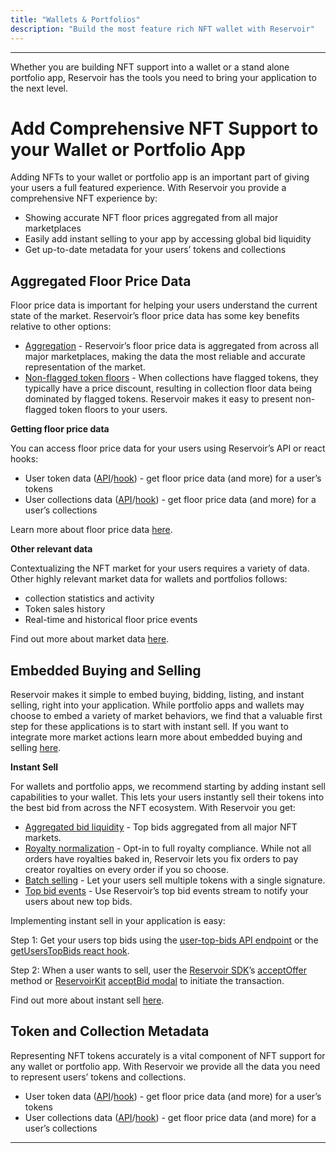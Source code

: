 ```yaml
---
title: "Wallets & Portfolios"
description: "Build the most feature rich NFT wallet with Reservoir"
---
```


---

Whether you are building NFT support into a wallet or a stand alone portfolio app, Reservoir has the tools you need to bring your application to the next level.

# Add Comprehensive NFT Support to your Wallet or Portfolio App

Adding NFTs to your wallet or portfolio app is an important part of giving your users a full featured experience. With Reservoir you provide a comprehensive NFT experience by:

* Showing accurate NFT floor prices aggregated from all major marketplaces
* Easily add instant selling to your app by accessing global bid liquidity
* Get up-to-date metadata for your users’ tokens and collections

## Aggregated Floor Price Data

Floor price data is important for helping your users understand the current state of the market. Reservoir’s floor price data has some key benefits relative to other options:

* [Aggregation](/reference/getcollectionscollectionsupportedmarketplacesv1) - Reservoir’s floor price data is aggregated from across all major marketplaces, making the data the most reliable and accurate representation of the market.
* [Non-flagged token floors](/docs/flagged-tokens) - When collections have flagged tokens, they typically have a price discount, resulting in collection floor data being dominated by flagged tokens. Reservoir makes it easy to present non-flagged token floors to your users.

**Getting floor price data**

You can access floor price data for your users using Reservoir’s API or react hooks:

* User token data ([API](/v2.0/reference/getusersusertokensv6)/[hook](/v2.0/docs/useusertokens)) - get floor price data (and more) for a user’s tokens
* User collections data ([API](/v2.0/reference/getusersusercollectionsv2)/[hook](/v2.0/docs/useusercollections)) - get floor price data (and more) for a user’s collections

Learn more about floor price data [here](/docs/floor-prices).

**Other relevant data**

Contextualizing the NFT market for your users requires a variety of data. Other highly relevant market data for wallets and portfolios follows:

* collection statistics and activity
* Token sales history
* Real-time and historical floor price events

Find out more about market data [here](/docs/data-and-analytics).

## Embedded Buying and Selling

Reservoir makes it simple to embed buying, bidding, listing, and instant selling, right into your application. While portfolio apps and wallets may choose to embed a variety of market behaviors, we find that a valuable first step for these applications is to start with instant sell. If you want to integrate more market actions learn more about embedded buying and selling [here](/docs/embedded-buying-selling).

**Instant Sell**

For wallets and portfolio apps, we recommend starting by adding instant sell capabilities to your wallet. This lets your users instantly sell their tokens into the best bid from across the NFT ecosystem. With Reservoir you get:

* [Aggregated bid liquidity](/reference/getordersusersusertopbidsv4) - Top bids aggregated from all major NFT markets.
* [Royalty normalization](/docs/royalties) - Opt-in to full royalty compliance. While not all orders have royalties baked in, Reservoir lets you fix orders to pay creator royalties on every order if you so choose.
* [Batch selling](/reference/postexecutesellv7) - Let your users sell multiple tokens with a single signature.
* [Top bid events](/reference/geteventscollectionstopbidv2) - Use Reservoir’s top bid events stream to notify your users about new top bids.

Implementing instant sell in your application is easy:

Step 1: Get your users top bids using the [user-top-bids API endpoint](/v2.0/reference/getordersusersusertopbidsv3) or the [getUsersTopBids react hook](/v2.0/docs/useusertopbids).

Step 2: When a user wants to sell, user the [Reservoir SDK](/reference/reservoir-sdk-jstsnode)’s [acceptOffer](/reference/acceptoffer) method or [ReservoirKit](/reference/reservoirkit) [acceptBid modal](/reference/bidmodal) to initiate the transaction.

Find out more about instant sell [here](/docs/add-instant-sell).

## Token and Collection Metadata

Representing NFT tokens accurately is a vital component of NFT support for any wallet or portfolio app. With Reservoir we provide all the data you need to represent users’ tokens and collections.

* User token data ([API](/v2.0/reference/getusersusertokensv6)/[hook](/v2.0/docs/useusertokens)) - get floor price data (and more) for a user’s tokens
* User collections data ([API](/v2.0/reference/getusersusercollectionsv2)/[hook](/v2.0/docs/useusercollections)) - get floor price data (and more) for a user’s collections

---

